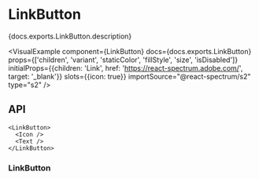 


# LinkButton

<PageDescription>{docs.exports.LinkButton.description}</PageDescription>

<VisualExample
  component={LinkButton}
  docs={docs.exports.LinkButton}
  props={['children', 'variant', 'staticColor', 'fillStyle', 'size', 'isDisabled']}
  initialProps={{children: 'Link', href: 'https://react-spectrum.adobe.com/', target: '_blank'}}
  slots={{icon: true}}
  importSource="@react-spectrum/s2"
  type="s2" />

## API

```tsx links={{LinkButton: '#linkbutton'}}
<LinkButton>
  <Icon />
  <Text />
</LinkButton>
```

### LinkButton

<PropTable component={docs.exports.LinkButton} links={docs.links} />
